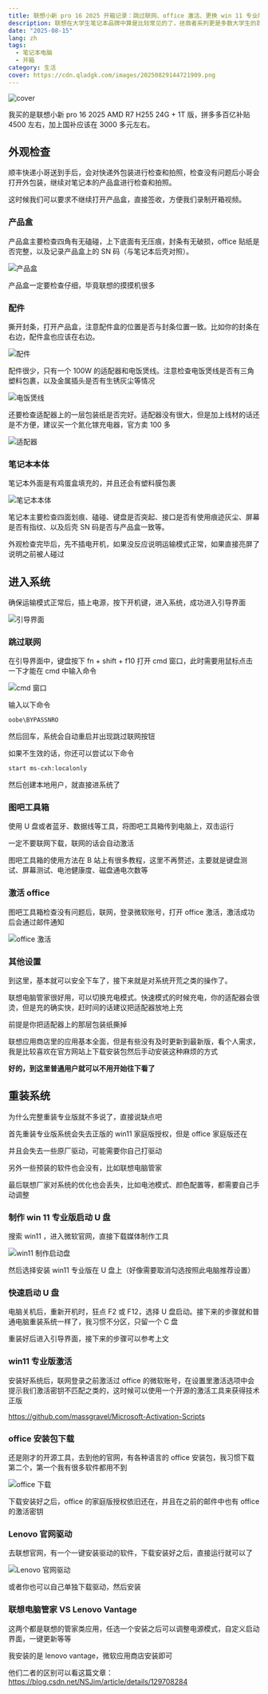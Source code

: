 ```yaml
---
title: 联想小新 pro 16 2025 开箱记录：跳过联网、office 激活、更换 win 11 专业版
description: 联想在大学生笔记本品牌中算是比较常见的了，拯救者系列更是多数大学生的首选，但我个人更喜欢小新系列，今天就来分享一下我入手的联想小新 pro 16 2025 的开箱记录。
date: "2025-08-15"
lang: zh
tags:
  - 笔记本电脑
  - 开箱
category: 生活
cover: https://cdn.qladgk.com/images/20250829144721909.png
---
```



<Image
  src="https://cdn.qladgk.com/images/20250829144721909.png"
  alt="cover"
  width={999}
  height={527}
  isArticleImage={true}
/>

我买的是联想小新 pro 16 2025 AMD R7 H255 24G + 1T 版，拼多多百亿补贴 4500 左右，加上国补应该在 3000 多元左右。

## 外观检查

顺丰快递小哥送到手后，会对快递外包装进行检查和拍照，检查没有问题后小哥会打开外包装，继续对笔记本的产品盒进行检查和拍照。

这时候我们可以要求不继续打开产品盒，直接签收，方便我们录制开箱视频。

### 产品盒

产品盒主要检查四角有无磕碰，上下底面有无压痕，封条有无破损，office 贴纸是否完整，以及记录产品盒上的 SN 码（与笔记本后壳对照）。

<Image
  src="https://cdn.qladgk.com/images/20250829132221810.png"
  alt="产品盒"
  width={666}
  height={527}
  isArticleImage={true}
/>

产品盒一定要检查仔细，毕竟联想的摸摸机很多

### 配件

撕开封条，打开产品盒，注意配件盒的位置是否与封条位置一致。比如你的封条在右边，配件盒也应该在右边。

<Image
  src="https://cdn.qladgk.com/images/20250829132552995.png"
  alt="配件"
  width={666}
  height={527}
  isArticleImage={true}
/>

配件很少，只有一个 100W 的适配器和电饭煲线。注意检查电饭煲线是否有三角塑料包裹，以及金属插头是否有生锈灰尘等情况

<Image
  src="https://cdn.qladgk.com/images/20250829132912635.png"
  alt="电饭煲线"
  width={333}
  height={527}
  isArticleImage={true}
/>

还要检查适配器上的一层包装纸是否完好。适配器没有很大，但是加上线材的话还是不方便，建议买一个氮化镓充电器，官方卖 100 多

<Image
  src="https://cdn.qladgk.com/images/20250829133333253.png"
  alt="适配器"
  width={666}
  height={527}
  isArticleImage={true}
/>

### 笔记本本体

笔记本外面是有鸡蛋盒填充的，并且还会有塑料膜包裹

<Image
  src="https://cdn.qladgk.com/images/20250829133759970.png"
  alt="笔记本本体"
  width={666}
  height={527}
  isArticleImage={true}
/>

笔记本主要检查四面划痕、磕碰、键盘是否突起、接口是否有使用痕迹灰尘、屏幕是否有指纹、以及后壳 SN 码是否与产品盒一致等。

外观检查完毕后，先不插电开机，如果没反应说明运输模式正常，如果直接亮屏了说明之前被人碰过

## 进入系统

确保运输模式正常后，插上电源，按下开机键，进入系统，成功进入引导界面

<Image
  src="https://cdn.qladgk.com/images/20250829134158603.png"
  alt="引导界面"
  width={333}
  height={527}
  isArticleImage={true}
/>

### 跳过联网

在引导界面中，键盘按下 fn + shift + f10 打开 cmd 窗口，此时需要用鼠标点击一下才能在 cmd 中输入命令

<Image
  src="https://cdn.qladgk.com/images/20250829134516076.png"
  alt="cmd 窗口"
  width={555}
  height={527}
  isArticleImage={true}
/>

输入以下命令

```bash
oobe\BYPASSNRO
```

然后回车，系统会自动重启并出现跳过联网按钮

如果不生效的话，你还可以尝试以下命令

```bash
start ms-cxh:localonly
```

然后创建本地用户，就直接进系统了

### 图吧工具箱

使用 U 盘或者蓝牙、数据线等工具，将图吧工具箱传到电脑上，双击运行

一定不要联网下载，联网的话会自动激活

图吧工具箱的使用方法在 B 站上有很多教程，这里不再赘述，主要就是键盘测试、屏幕测试、电池健康度、磁盘通电次数等

### 激活 office

图吧工具箱检查没有问题后，联网，登录微软账号，打开 office 激活，激活成功后会通过邮件通知

<Image
  src="https://cdn.qladgk.com/images/20250829135407149.png"
  alt="office 激活"
  width={555}
  height={527}
  isArticleImage={true}
/>

### 其他设置

到这里，基本就可以安全下车了，接下来就是对系统开荒之类的操作了。

联想电脑管家很好用，可以切换充电模式。快速模式的时候充电，你的适配器会很烫，但是充的确实快，赶时间的话建议把适配器放地上充

前提是你把适配器上的那层包装纸撕掉

联想应用商店里的应用基本全面，但是有些没有及时更新到最新版，看个人需求，我是比较喜欢在官方网站上下载安装包然后手动安装这种麻烦的方式

**好的，到这里普通用户就可以不用开始往下看了**

## 重装系统

为什么完整重装专业版就不多说了，直接说缺点吧

首先重装专业版系统会失去正版的 win11 家庭版授权，但是 office 家庭版还在

并且会失去一些原厂驱动，可能需要你自己打驱动

另外一些预装的软件也会没有，比如联想电脑管家

最后联想厂家对系统的优化也会丢失，比如电池模式、颜色配置等，都需要自己手动调整

### 制作 win 11 专业版启动 U 盘

搜索 win11 ，进入微软官网，直接下载媒体制作工具

<Image
  src="https://cdn.qladgk.com/images/20250829140544530.png"
  alt="win11 制作启动盘"
  width={666}
  height={527}
  isArticleImage={true}
/>

然后选择安装 win11 专业版在 U 盘上（好像需要取消勾选按照此电脑推荐设置）

### 快速启动 U 盘

电脑关机后，重新开机时，狂点 F2 或 F12，选择 U 盘启动。接下来的步骤就和普通电脑重装系统一样了，我习惯不分区，只留一个 C 盘

重装好后进入引导界面，接下来的步骤可以参考上文

### win11 专业版激活

安装好系统后，联网登录之前激活过 office 的微软账号，在设置里激活选项中会提示我们激活密钥不匹配之类的，这时候可以使用一个开源的激活工具来获得技术正版

https://github.com/massgravel/Microsoft-Activation-Scripts

### office 安装包下载

还是刚才的开源工具，去到他的官网，有各种语言的 office 安装包，我习惯下载第二个，第一个我有很多软件都用不到

<Image
  src="https://cdn.qladgk.com/images/20250829141455502.png"
  alt="office 下载"
  width={666}
  height={527}
  isArticleImage={true}
/>

下载安装好之后，office 的家庭版授权依旧还在，并且在之前的邮件中也有 office 的激活密钥

### Lenovo 官网驱动

去联想官网，有一个一键安装驱动的软件，下载安装好之后，直接运行就可以了

<Image
  src="https://cdn.qladgk.com/images/20250829141854094.png"
  alt="Lenovo 官网驱动"
  width={666}
  height={527}
  isArticleImage={true}
/>

或者你也可以自己单独下载驱动，然后安装

### 联想电脑管家 VS Lenovo Vantage

这两个都是联想的管家类应用，任选一个安装之后可以调整电源模式，自定义启动界面，一键更新等等

我安装的是 lenovo vantage，微软应用商店安装即可

他们二者的区别可以看这篇文章：https://blog.csdn.net/NSJim/article/details/129708284
